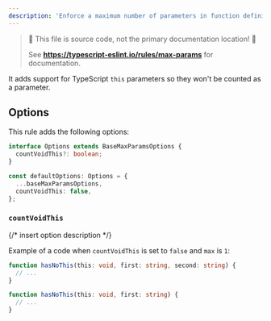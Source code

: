 ---
description: 'Enforce a maximum number of parameters in function definitions.'
---


> 🛑 This file is source code, not the primary documentation location! 🛑
>
> See **https://typescript-eslint.io/rules/max-params** for documentation.

It adds support for TypeScript `this` parameters so they won't be counted as a parameter.

## Options

This rule adds the following options:

```ts
interface Options extends BaseMaxParamsOptions {
  countVoidThis?: boolean;
}

const defaultOptions: Options = {
  ...baseMaxParamsOptions,
  countVoidThis: false,
};
```

### `countVoidThis`

{/* insert option description */}

Example of a code when `countVoidThis` is set to `false` and `max` is `1`:

<Tabs>
<TabItem value="❌ Incorrect">

```ts option='{ "countVoidThis": false, "max": 1 }'
function hasNoThis(this: void, first: string, second: string) {
  // ...
}
```

</TabItem>
<TabItem value="✅ Correct">

```ts option='{ "countVoidThis": false, "max": 1 }'
function hasNoThis(this: void, first: string) {
  // ...
}
```

</TabItem>
</Tabs>
